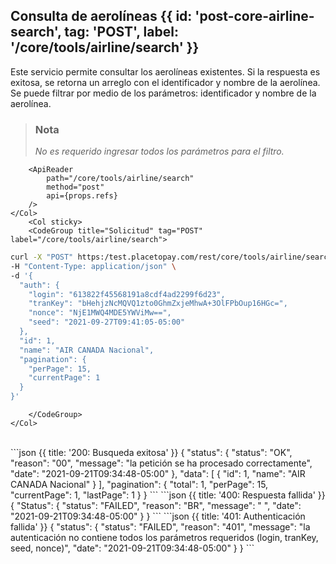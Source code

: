 
<MissingTranslationBanner />

## Consulta de aerolíneas {{ id: 'post-core-airline-search', tag: 'POST', label: '/core/tools/airline/search' }}

<Row>
    <Col>
        Este servicio permite consultar los aerolíneas existentes.
Si la respuesta es exitosa, se retorna un arreglo  con el identificador y nombre de la aerolínea. Se puede filtrar por medio de los parámetros: identificador y nombre de la aerolínea.

> ### Nota 
>
> *No es requerido ingresar todos los parámetros para el filtro.*
    
        <ApiReader
            path="/core/tools/airline/search"
            method="post"
            api={props.refs}
        />
    </Col>
        <Col sticky>
        <CodeGroup title="Solicitud" tag="POST" label="/core/tools/airline/search">
```bash {{title: 'Consulta de grupos'}}
curl -X "POST" https:/test.placetopay.com/rest/core/tools/airline/search \
-H "Content-Type: application/json" \
-d '{
  "auth": {
    "login": "613822f45568191a8cdf4ad2299f6d23",
    "tranKey": "bHehjzNcMQVQ1zto0GhmZxjeMhwA+3OlFPbOup16HGc=",
    "nonce": "NjE1MWQ4MDE5YWViMw==",
    "seed": "2021-09-27T09:41:05-05:00"
  },
  "id": 1,
  "name": "AIR CANADA Nacional",
  "pagination": {
    "perPage": 15,
    "currentPage": 1
  }
}'
```
        </CodeGroup>
    </Col>
</Row>

<Row>
    <Col>
        <ApiReader
            path="/core/tools/airline/search"
            method="post"
            type="response"
            api={props.refs}
        />
    </Col>
        <Col sticky>
        <br />
        <CodeGroup title="Respuesta">
```json {{ title: '200: Busqueda exitosa' }}
{
  "status": {
    "status": "OK",
    "reason": "00",
    "message": "la petición se ha procesado correctamente",
    "date": "2021-09-21T09:34:48-05:00"
  },
  "data": [
    {
      "id": 1,
      "name": "AIR CANADA Nacional"
    }
  ],
  "pagination": {
    "total": 1,
    "perPage": 15,
    "currentPage": 1,
    "lastPage": 1
  }
}
```
```json {{ title: '400: Respuesta fallida' }}
{
  "Status": {
    "status": "FAILED",
    "reason": "BR",
    "message": " ",
    "date": "2021-09-21T09:34:48-05:00"
  }
}
```
```json {{ title: '401: Authenticación fallida' }}
{
  "status": {
    "status": "FAILED",
    "reason": "401",
    "message": "la autenticación no contiene todos los parámetros requeridos (login, tranKey, seed, nonce)",
    "date": "2021-09-21T09:34:48-05:00"
  }
}
```
        </CodeGroup>
    </Col>
</Row>


